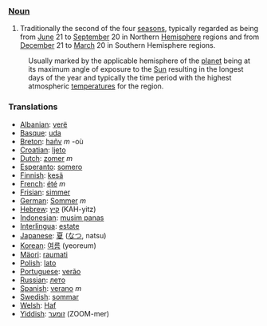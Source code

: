 ===[[Noun]]===
# Traditionally the second of the four [[season]]s, typically regarded as being from [[June]] 21 to [[September]] 20 in Northern [[Hemisphere]] regions and from [[December]] 21 to [[March]] 20 in Southern Hemisphere regions.
:Usually marked by the applicable hemisphere of the [[planet]] being at its maximum angle of exposure to the [[Sun]] resulting in the longest days of the year and  typically the time period with the highest atmospheric [[temperature]]s for the region. 

=== Translations ===
*[[Albanian]]: [[verë]]
*[[Basque]]: [[uda]]
*[[Breton]]: [[hañv]] ''m'' -où
*[[Croatian]]: [[ljeto]]
*[[Dutch]]: [[zomer]] ''m''
*[[Esperanto]]: [[somero]]
*[[Finnish]]: [[kesä]]
*[[French]]: [[été]] ''m''
*[[Frisian]]: [[simmer]]
*[[German]]: [[Sommer]] ''m''
*[[Hebrew]]: [[קיץ]] (KAH-yitz)
*[[Indonesian]]: [[musim panas]]
*[[Interlingua]]: [[estate]]
*[[Japanese]]: [[夏]] ([[なつ]], natsu)
*[[Korean]]: [[여름]] (yeoreum)
*[[Mäori]]: [[raumati]]
*[[Polish]]: [[lato]]
*[[Portuguese]]: [[verão]]
*[[Russian]]: [[лето]]
*[[Spanish]]: [[verano]] ''m''
*[[Swedish]]: [[sommar]]
*[[Welsh]]: [[Haf]]
*[[Yiddish]]: [[זומער]] (ZOOM-mer)
